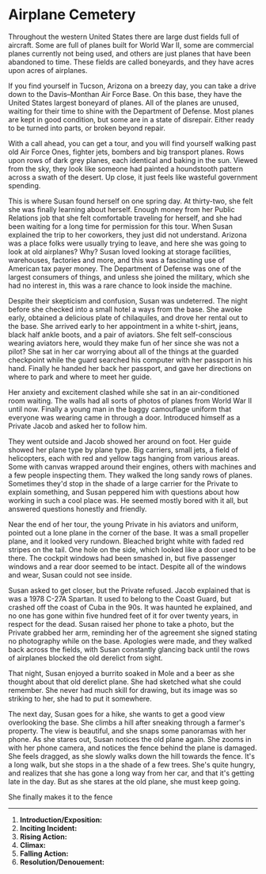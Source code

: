 # Airplane Cemetery

Throughout the western United States there are large dust fields full of aircraft. Some are full of planes built for World War II, some are commercial planes currently not being used, and others are just planes that have been abandoned to time. These fields are called boneyards, and they have acres upon acres of airplanes.

If you find yourself in Tucson, Arizona on a breezy day, you can take a drive down to the Davis–Monthan Air Force Base. On this base, they have the United States largest boneyard of planes. All of the planes are unused, waiting for their time to shine with the Department of Defense. Most planes are kept in good condition, but some are in a state of disrepair. Either ready to be turned into parts, or broken beyond repair.

With a call ahead, you can get a tour, and you will find yourself walking past old Air Force Ones, fighter jets, bombers and big transport planes. Rows upon rows of dark grey planes, each identical and baking in the sun. Viewed from the sky, they look like someone had painted a houndstooth pattern across a swath of the desert. Up close, it just feels like wasteful government spending.

This is where Susan found herself on one spring day. At thirty-two, she felt she was finally learning about herself. Enough money from her Public Relations job that she felt comfortable traveling for herself, and she had been waiting for a long time for permission for this tour. When Susan explained the trip to her coworkers, they just did not understand. Arizona was a place folks were usually trying to leave, and here she was going to look at old airplanes? Why? Susan loved looking at storage facilities, warehouses, factories and more, and this was a fascinating use of American tax payer money. The Department of Defense was one of the largest consumers of things, and unless she joined the military, which she had no interest in, this was a rare chance to look inside the machine.

Despite their skepticism and confusion, Susan was undeterred. The night before she checked into a small hotel a ways from the base. She awoke early, obtained  a delicious plate of chilaquiles, and drove her rental out to the base. She arrived early to her appointment in a white t-shirt, jeans, black half ankle boots, and a pair of aviators. She felt self-conscious wearing aviators here, would they make fun of her since she was not a pilot? She sat in her car worrying about all of the things at the guarded checkpoint while the guard searched his computer with her passport in his hand. Finally he handed her back her passport, and gave her directions on where to park and where to meet her guide.

Her anxiety and excitement clashed while she sat in an air-conditioned room waiting. The walls had all sorts of photos of planes from World War II until now. Finally a young man in the baggy camouflage uniform that everyone was wearing came in through a door. Introduced himself as a Private Jacob and asked her to follow him.

They went outside and Jacob showed her around on foot. Her guide showed her plane type by plane type. Big carriers, small jets, a field of helicopters, each with red and yellow tags hanging from various areas. Some with canvas wrapped around their engines, others with machines and a few people inspecting them. They walked the long sandy rows of planes. Sometimes they'd stop in the shade of a large carrier for the Private to explain something, and Susan peppered him with questions about how working in such a cool place was. He seemed mostly bored with it all, but answered questions honestly and friendly.

Near the end of her tour, the young Private in his aviators and uniform, pointed out a lone plane in the corner of the base. It was a small propeller plane, and it looked very rundown. Bleached bright white with faded red stripes on the tail. One hole on the side, which looked like a door used to be there. The cockpit windows had been smashed in, but five passenger windows and a rear door seemed to be intact. Despite all of the windows and wear, Susan could not see inside.

Susan asked to get closer, but the Private refused. Jacob explained that is was a 1978 C-27A Spartan. It used to belong to the Coast Guard, but crashed off the coast of Cuba in the 90s. It was haunted he explained, and no one has gone within five hundred feet of it for over twenty years, in respect for the dead. Susan raised her phone to take a photo, but the Private grabbed her arm, reminding her of the agreement she signed stating no photography while on the base. Apologies were made, and they walked back across the fields, with Susan constantly glancing back until the rows of airplanes blocked the old derelict from sight.

That night, Susan enjoyed a burrito soaked in Mole and a beer as she thought about that old derelict plane. She had sketched what she could remember. She never had much skill for drawing, but its image was so striking to her, she had to put it somewhere.

The next day, Susan goes for a hike, she wants to get a good view overlooking the base. She climbs a hill after sneaking through a farmer's property. The view is beautiful, and she snaps some panoramas with her phone. As she stares out, Susan notices the old plane again. She zooms in with her phone camera, and notices the fence behind the plane is damaged. She feels dragged, as she slowly walks down the hill towards the fence. It's a long walk, but she stops in a the shade of a few trees. She's quite hungry, and realizes that she has gone a long way from her car, and that it's getting late in the day. But as she stares at the old plane, she must keep going.

She finally makes it to the fence


---

1. **Introduction/Exposition:** 
2. **Inciting Incident:** 
3. **Rising Action:** 
4. **Climax:** 
5. **Falling Action:** 
6. **Resolution/Denouement:**